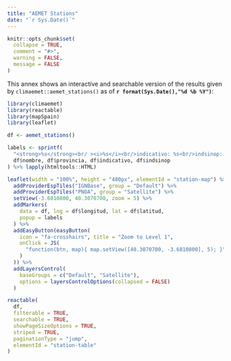 ```yaml
---
title: "AEMET Stations"
date: "`r Sys.Date()`"
---
```


```r
knitr::opts_chunk$set(
  collapse = TRUE,
  comment = "#>",
  warning = FALSE,
  message = FALSE
)
```

This annex shows an interactive and searchable version of the results given by
`climaemet::aemet_stations()` as of **`r format(Sys.Date(),"%d %b %Y")`**:

```r
library(climaemet)
library(reactable)
library(mapSpain)
library(leaflet)

df <- aemet_stations()

labels <- sprintf(
  "<strong>%s</strong><br/ ><i>%s</i><br/>indicativo: %s<br/>indsinop: %s",
  df$nombre, df$provincia, df$indicativo, df$indsinop
) %>% lapply(htmltools::HTML)

leaflet(width = "100%", height = "480px", elementId = "station-map") %>%
  addProviderEspTiles("IGNBase", group = "Default") %>%
  addProviderEspTiles("PNOA", group = "Satellite") %>%
  setView(-3.6810800, 40.3070700, zoom = 5) %>%
  addMarkers(
    data = df, lng = df$longitud, lat = df$latitud,
    popup = labels
  ) %>%
  addEasyButton(easyButton(
    icon = "fa-crosshairs", title = "Zoom to Level 1",
    onClick = JS(
      "function(btn, map){ map.setView([40.3070700, -3.6810800], 5); }"
    )
  )) %>%
  addLayersControl(
    baseGroups = c("Default", "Satellite"),
    options = layersControlOptions(collapsed = FALSE)
  )
```

```r
reactable(
  df,
  filterable = TRUE,
  searchable = TRUE,
  showPageSizeOptions = TRUE,
  striped = TRUE,
  paginationType = "jump",
  elementId = "station-table"
)
```
